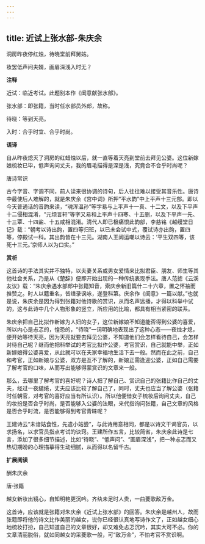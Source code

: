 ```yaml
---
---
---
```

title: 近试上张水部-朱庆余
---

洞房昨夜停红烛，待晓堂前拜舅姑。

妆罢低声问夫婿，画眉深浅入时无？

**注释**

近试：临近考试。此题别本作《闺意献张水部》。

张水部：即张籍，当时任水部员外郎，故称。

待晓：等到天亮。

入时：合乎时宜、合乎时尚。

**语译**

自从昨夜熄灭了洞房的红蜡烛以后，就一直等着天亮到堂前去拜见公婆。这位新嫁娘梳妆已毕，低声询问丈夫，我的眉毛描得是深是浅，究竟合不合乎时尚呢？

唐诗常识

古今字音、字调不同，前人读来很协调的诗句，后人往往难以接受其音乐性。唐诗中最使后人难解的，就是朱庆余《宫中词》所押“平水韵”中上平声十三元部。即以今天普通话的音韵来读，“魂浑温孙”等字易与上平声十一真、十二文，以及下平声十二侵相混淆，“元烦言轩”等字又易和上平声十四寒、十五删，以及下平声一先、十三覃、十四盐、十五咸相混淆。清代人即已极痛恨此韵部，李慈铭《越缦堂日记》载：“朝考以诗出韵，置四等归班，以已未会试中式，覆试诗亦出韵，置四等，停殿试一科。其出韵皆在十三元。湖南人王闿运嘲以诗云：‘平生双四等，该死十三元。’京师人以为口实。”

**赏析**

这首诗的手法其实并不独特，以夫妻关系或男女爱情来比拟君臣、朋友、师生等其他社会关系，乃是从《楚辞》便即开始出现的一种传统表现手法。唐人范摅《云溪友议》载：“朱庆余遇水部郎中张籍知音，索庆余新旧篇什二十六章，置之怀袖而推赞之。时人以籍重名，皆缮录讽咏，遂登科第。庆余作《闺意》一篇以献。”也就是说，朱庆余是因为得到张籍对他诗歌的赏识，从而名声远播，才得以科举中试的，这与此诗中几个人物形象的竖立，所应用的比喻，都具有相当紧密的联系。

朱庆余把自己比拟作新嫁为人妇的女子，这位新嫁娘不知道能否得到公婆的喜爱，所以内心是忐忑的，惶恐的，“待晓”一词明确地表现出了这种心态——夜烛才熄，便开始等待天亮，因为天亮就要去拜见公婆，不知道他们会怎样看待自己，会怎样对待自己呢？继而他把科举试的考官比拟作公婆，考官赏识，自己就能中举，正如新嫁娘得公婆喜爱，从此就可以在夫家幸福地生活下去一般。然而在此之前，自己和考官，正如新娘与公婆，双方是互不了解的，新娘正需逢迎公婆，正如自己需要了解考官的口味，从而写出能够得蒙赏识的文章来一般。

那么，去哪里了解考官的喜好呢？诗人把了解自己、赏识自己的张籍比作自己的丈夫，经过一夜缱绻，丈夫应该比较了解自己了，同时，丈夫也应当了解公婆（张籍时任朝官，对考官的喜好应当有所认识）。所以他便借女子梳妆后询问丈夫，自己的妆扮是否合乎时尚，是否能够入公婆的法眼，来代指询问张籍，自己文章的风格是否合乎时流，是否能够得到考官青睐呢？

王建诗云“未谙姑食性，先遣小姑尝”，与此诗用意相同，都是以诗文干谒官员，以求扬名，以求官员指点考试的诀窍。王建所作五言，比较简省，朱庆余此诗是七言，添加了很多细节描述，比如“待晓”、“低声问”、“画眉深浅”，把一种忐忑而又热切期盼的心理描摹得生动细腻，从而得以名留千古。

**扩展阅读**

酬朱庆余

唐·张籍

越女新妆出镜心，自知明艳更沉吟。齐纨未足时人贵，一曲菱歌敌万金。

这首诗，应该就是张籍对朱庆余《近试上张水部》的回答。朱庆余是越州人，故而张籍即将他的诗文比作美丽的越女，说你已经很认真地写诗作文了，正如越女细心地梳妆打扮，自己知道自己的文章很好，却又难免忐忑沉吟，其实大可不必。你的文章清丽脱俗，就如同越女的采菱歌一般，可“敌万金”，不怕考官不赏识啊。
